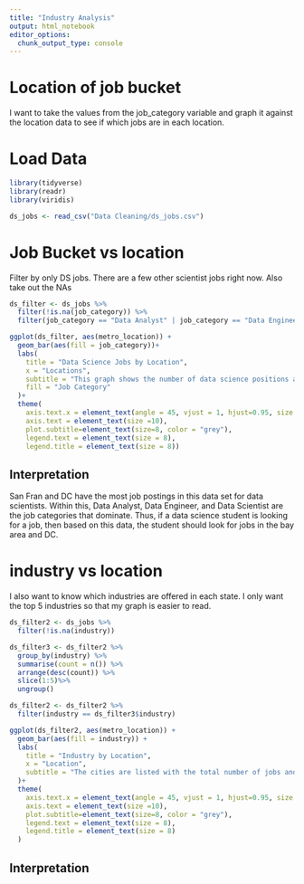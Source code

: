 ```yaml
---
title: "Industry Analysis"
output: html_notebook
editor_options: 
  chunk_output_type: console
---
```


# Location of job bucket

I want to take the values from the job_category variable and graph it against the location data to see if which jobs are in each location.

# Load Data

```r
library(tidyverse)
library(readr)
library(viridis)

ds_jobs <- read_csv("Data Cleaning/ds_jobs.csv")
```

# Job Bucket vs location

Filter by only DS jobs. There are a few other scientist jobs right now. Also take out the NAs 

```r
ds_filter <- ds_jobs %>%
  filter(!is.na(job_category)) %>%
  filter(job_category == "Data Analyst" | job_category == "Data Engineer" | job_category == "Data Scientist" | job_category == "Machine Learning" | job_category == "Consultant")
```


```r
ggplot(ds_filter, aes(metro_location)) +
  geom_bar(aes(fill = job_category))+
  labs(
    title = "Data Science Jobs by Location",
    x = "Locations",
    subtitle = "This graph shows the number of data science positions available in each city.",
    fill = "Job Category"
  )+
  theme(
    axis.text.x = element_text(angle = 45, vjust = 1, hjust=0.95, size = 8),
    axis.text = element_text(size =10),
    plot.subtitle=element_text(size=8, color = "grey"),
    legend.text = element_text(size = 8),
    legend.title = element_text(size = 8))
```

## Interpretation

San Fran and DC have the most job postings in this data set for data scientists. Within this, Data Analyst, Data Engineer, and Data Scientist are the job categories that dominate. Thus, if a data science student is looking for a job, then based on this data, the student should look for jobs in the bay area and DC.

# industry vs location

I also want to know which industries are offered in each state. I only want the top 5 industries so that my graph is easier to read.

```r
ds_filter2 <- ds_jobs %>%
  filter(!is.na(industry))

ds_filter3 <- ds_filter2 %>%
  group_by(industry) %>%
  summarise(count = n()) %>%
  arrange(desc(count)) %>%
  slice(1:5)%>%
  ungroup()

ds_filter2 <- ds_filter2 %>%
  filter(industry == ds_filter3$industry)

ggplot(ds_filter2, aes(metro_location)) +
  geom_bar(aes(fill = industry)) +
  labs(
    title = "Industry by Location",
    x = "Location",
    subtitle = "The cities are listed with the total number of jobs and it is colored by the industry"
  )+
  theme(
    axis.text.x = element_text(angle = 45, vjust = 1, hjust=0.95, size = 8),
    axis.text = element_text(size =10),
    plot.subtitle=element_text(size=8, color = "grey"),
    legend.text = element_text(size = 8),
    legend.title = element_text(size = 8)
  )
```

## Interpretation